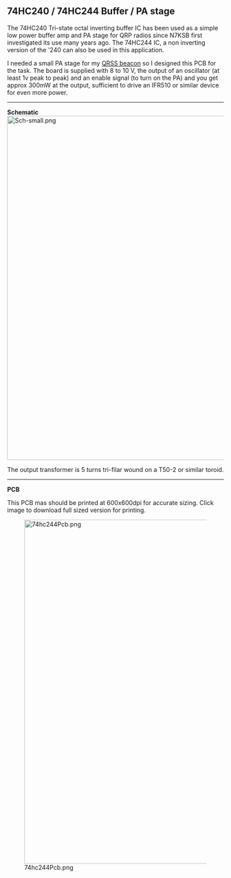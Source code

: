 == 74HC240 / 74HC244 Buffer / PA stage ==

The 74HC240 Tri-state octal inverting buffer IC has been used as a simple low power buffer amp and PA stage for QRP radios since N7KSB first investigated its use many years ago.  The 74HC244 IC, a non inverting version of the '240 can also be used in this application.

I needed a small PA stage for my [[QRSS_Beacon |QRSS beacon]] so I designed this PCB for the task. The board is supplied with 8 to 10 V, the output of an oscillator (at least 1v peak to peak) and an enable signal (to turn on the PA) and you get approx 300mW at the output, sufficient to drive an IFR510 or similar device for even more power.

----
'''Schematic'''
[[Image:Sch-small.png|thumb|800px]]

The output transformer is 5 turns tri-filar wound on a T50-2 or similar toroid.
----
'''PCB'''

This PCB mas should be printed at 600x600dpi for accurate sizing. Click image to download full sized version for printing.

[[Image:74hc244Pcb.png|thumb|800px]]